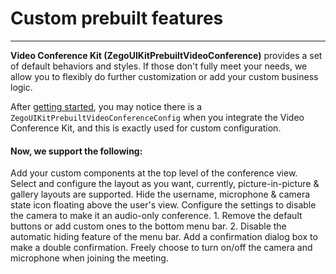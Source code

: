 # Custom prebuilt features

---

**Video Conference Kit (ZegoUIKitPrebuiltVideoConference)** provides a set of default behaviors and styles. If those don't fully meet your needs, we allow you to flexibly do further customization or add your custom business logic.

After [getting started](../02-Quick%20start.mdx), you may notice there is a `ZegoUIKitPrebuiltVideoConferenceConfig` when you integrate the Video Conference Kit, and this is exactly used for custom configuration.

#### Now, we support the following:


<CardGroup cols={2}>
    <Card title="Add custom components to user view" href="./03-Add%20custom%20components%20to%20user%20view.mdx">
      Add your custom components at the top level of the conference view.
    </Card>
    <Card title="Configure layouts" href="./04-Configure%20video%20layouts.mdx">
      Select and configure the layout as you want, currently, picture-in-picture & gallery layouts are supported.
    </Card>
    <Card title="Hide components on the page" href="./05-Hide%20components.mdx">
      Hide the username, microphone & camera state icon floating above the user's view.
    </Card>
    <Card title="Implement an audio-only conference" href="./09-Implement%20an%20audio-only%20conference.mdx">
      Configure the settings to disable the camera to make it an audio-only conference.
    </Card>
    <Card title="Customize the menu bar" href="./06-Customize%20the%20menu%20bar.mdx">
      1. Remove the default buttons or add custom ones to the bottom menu bar.
      2. Disable the automatic hiding feature of the menu bar.
    </Card>
    <Card title="Set a leave confirmation dialog" href="./07-Set%20a%20leave%20confirmation%20dialog.mdx">
      Add a confirmation dialog box to make a double confirmation.
    </Card>
    <Card title="Turn off cam and mic when joining meeting" href="./08-Turn%20off%20cam%20and%20mic%20when%20joining%20meeting.mdx">
      Freely choose to turn on/off the camera and microphone when joining the meeting.
    </Card>
</CardGroup>
